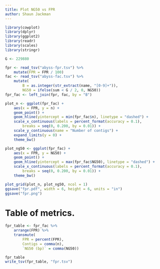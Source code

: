 ```yaml
---
title: Plot NG50 vs FPR
author: Shaun Jackman
---
```


```r
library(cowplot)
library(dplyr)
library(ggplot2)
library(readr)
library(scales)
library(stringr)
```

```r
G <- 229880

fpr <- read_tsv("abyss-fpr.tsv") %>%
	mutate(FPR = FPR / 100)
fac <- read_tsv("abyss-fac.tsv") %>%
	mutate(
		B = as.integer(str_extract(name, "[0-9]+")),
		NG50 = ifelse(sum < G / 2, 0, NG50))
fpr_fac <- left_join(fpr, fac, by = "B")
```

```r
plot_n <- ggplot(fpr_fac) +
	aes(x = FPR, y = n) +
	geom_point() +
	geom_hline(yintercept = min(fpr_fac$n), linetype = "dashed") +
	scale_x_continuous(labels = percent_format(accuracy = 0.1),
		breaks = seq(0, 0.200, by = 0.01)) +
	scale_y_continuous(name = "Number of contigs") +
	expand_limits(y = 0) +
	theme_bw()
```

```r
plot_ng50 <- ggplot(fpr_fac) +
	aes(x = FPR, y = NG50) +
	geom_point() +
	geom_hline(yintercept = max(fpr_fac$NG50), linetype = "dashed") +
	scale_x_continuous(labels = percent_format(accuracy = 0.1),
		breaks = seq(0, 0.200, by = 0.01)) +
	theme_bw()
```

```r
plot_grid(plot_n, plot_ng50, ncol = 1)
ggsave("fpr.pdf", width = 6, height = 6, units = "in")
ggsave("fpr.png")
```

# Table of metrics.
```r
fpr_table <- fpr_fac %>%
	arrange(FPR) %>%
	transmute(
		FPR = percent(FPR),
		Contigs = comma(n),
		`NG50 (bp)` = comma(NG50))

fpr_table
write_tsv(fpr_table, "fpr.tsv")
```
